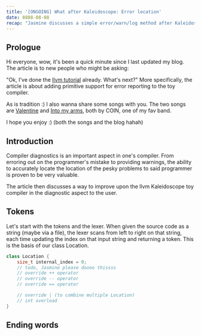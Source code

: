```yaml
---
title: '[ONGOING] What after Kaleidoscope: Error location'
date: 8888-08-08
recap: "Jasmine discusses a simple error/warn/log method after Kaleidoscope."
---
```


## Prologue
Hi everyone, wow, it's been a quick minute since I last updated my blog. The article is to new people who might be
asking:

"Ok, I've done the [llvm tutorial](https://llvm.org/docs/tutorial/MyFirstLanguageFrontend/index.html) already.
What's next?" More specifically, the article is about adding primitive support for error reporting to the
toy compiler.

As is tradition :) I also wanna share some songs with you. The two songs are [Valentine]() and [Into my arms](),
both by COIN, one of my fav band.

I hope you enjoy :) (both the songs and the blog hahah)
## Introduction

Compiler diagnostics is an important aspect in one's compiler. From erroring out on the programmer's mistake to
providing warnings, the ability to accurately locate the location of the pesky problems to said
programmer is proven to be very valuable.

The article then discusses a way to improve upon the llvm Kaleidoscope toy compiler in the diagnostic aspect to the
user.

## Tokens

Let's start with the tokens and the lexer. When given the source code as a string (maybe via a file), the lexer
scans from left to right on that string, each time updating the index on that input string and returning a token.
This is the basis of our class Location.

```cpp
class Location {
    size_t internal_index = 0;
    // todo, Jasmine please doooo thissss
    // override ++ operator
    // override -- operator
    // override == operator

    // override | (to combine multiple Location)
    // int overload
}
```
## Ending words
